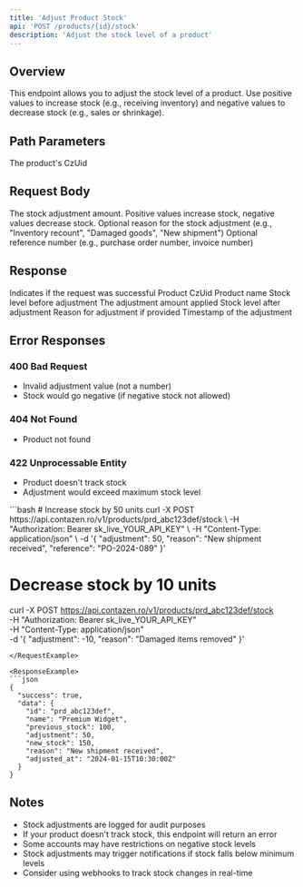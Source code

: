```yaml
---
title: 'Adjust Product Stock'
api: 'POST /products/{id}/stock'
description: 'Adjust the stock level of a product'
---
```


## Overview

This endpoint allows you to adjust the stock level of a product. Use positive values to increase stock (e.g., receiving inventory) and negative values to decrease stock (e.g., sales or shrinkage).

## Path Parameters

<ParamField path="id" type="string" required>
  The product's CzUid
</ParamField>

## Request Body

<ParamField body="adjustment" type="number" required>
  The stock adjustment amount. Positive values increase stock, negative values decrease stock.
</ParamField>

<ParamField body="reason" type="string">
  Optional reason for the stock adjustment (e.g., "Inventory recount", "Damaged goods", "New shipment")
</ParamField>

<ParamField body="reference" type="string">
  Optional reference number (e.g., purchase order number, invoice number)
</ParamField>

## Response

<ResponseField name="success" type="boolean">
  Indicates if the request was successful
</ResponseField>

<ResponseField name="data" type="object">
  <Expandable title="properties">
    <ResponseField name="id" type="string">
      Product CzUid
    </ResponseField>
    <ResponseField name="name" type="string">
      Product name
    </ResponseField>
    <ResponseField name="previous_stock" type="number">
      Stock level before adjustment
    </ResponseField>
    <ResponseField name="adjustment" type="number">
      The adjustment amount applied
    </ResponseField>
    <ResponseField name="new_stock" type="number">
      Stock level after adjustment
    </ResponseField>
    <ResponseField name="reason" type="string">
      Reason for adjustment if provided
    </ResponseField>
    <ResponseField name="adjusted_at" type="string">
      Timestamp of the adjustment
    </ResponseField>
  </Expandable>
</ResponseField>

## Error Responses

### 400 Bad Request
- Invalid adjustment value (not a number)
- Stock would go negative (if negative stock not allowed)

### 404 Not Found
- Product not found

### 422 Unprocessable Entity
- Product doesn't track stock
- Adjustment would exceed maximum stock level

<RequestExample>
```bash
# Increase stock by 50 units
curl -X POST https://api.contazen.ro/v1/products/prd_abc123def/stock \
  -H "Authorization: Bearer sk_live_YOUR_API_KEY" \
  -H "Content-Type: application/json" \
  -d '{
    "adjustment": 50,
    "reason": "New shipment received",
    "reference": "PO-2024-089"
  }'

# Decrease stock by 10 units
curl -X POST https://api.contazen.ro/v1/products/prd_abc123def/stock \
  -H "Authorization: Bearer sk_live_YOUR_API_KEY" \
  -H "Content-Type: application/json" \
  -d '{
    "adjustment": -10,
    "reason": "Damaged items removed"
  }'
```
</RequestExample>

<ResponseExample>
```json
{
  "success": true,
  "data": {
    "id": "prd_abc123def",
    "name": "Premium Widget",
    "previous_stock": 100,
    "adjustment": 50,
    "new_stock": 150,
    "reason": "New shipment received",
    "adjusted_at": "2024-01-15T10:30:00Z"
  }
}
```
</ResponseExample>

## Notes

- Stock adjustments are logged for audit purposes
- If your product doesn't track stock, this endpoint will return an error
- Some accounts may have restrictions on negative stock levels
- Stock adjustments may trigger notifications if stock falls below minimum levels
- Consider using webhooks to track stock changes in real-time